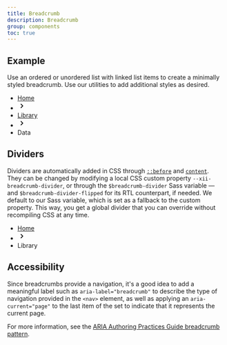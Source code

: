 ```yaml
---
title: Breadcrumb
description: Breadcrumb
group: components
toc: true
---
```



## Example

Use an ordered or unordered list with linked list items to create a minimally styled breadcrumb. Use our utilities to add additional styles as desired.

<Snippet lang="html">
    <nav aria-label="Breadcrumb">
      <ul class="breadcrumb">
        <li class="item"><a href="#" class="link">Home</a></li>
        <li class="item">
            <svg width="20" height="20" xmlns="http://www.w3.org/2000/svg" viewBox="0 0 20 20" fill="currentColor" aria-hidden="true">
               <path fill-rule="evenodd" d="M7.293 14.707a1 1 0 010-1.414L10.586 10 7.293 6.707a1 1 0 011.414-1.414l4 4a1 1 0 010 1.414l-4 4a1 1 0 01-1.414 0z" clip-rule="evenodd" />
            </svg>
        </li>
        <li class="item"><a href="#" class="link">Library</a></li>
        <li class="item">
            <svg width="20" height="20" xmlns="http://www.w3.org/2000/svg" viewBox="0 0 20 20" fill="currentColor" aria-hidden="true">
               <path fill-rule="evenodd" d="M7.293 14.707a1 1 0 010-1.414L10.586 10 7.293 6.707a1 1 0 011.414-1.414l4 4a1 1 0 010 1.414l-4 4a1 1 0 01-1.414 0z" clip-rule="evenodd" />
            </svg>
        </li>
        <li class="item active" aria-current="page">Data</li>
      </ul>
    </nav>
</Snippet>

## Dividers

Dividers are automatically added in CSS through [`::before`](https://developer.mozilla.org/en-US/docs/Web/CSS/::before) and [`content`](https://developer.mozilla.org/en-US/docs/Web/CSS/content). They can be changed by modifying a local CSS custom property `--xii-breadcrumb-divider`, or through the `$breadcrumb-divider` Sass variable — and `$breadcrumb-divider-flipped` for its RTL counterpart, if needed. We default to our Sass variable, which is set as a fallback to the custom property. This way, you get a global divider that you can override without recompiling CSS at any time.

<Snippet lang="html">
    <nav aria-label="breadcrumb">
      <ul class="breadcrumb">
        <li class="item"><a href="#" class="link">Home</a></li>
        <li class="item">
            <svg width="20" height="20" xmlns="http://www.w3.org/2000/svg" viewBox="0 0 20 20" fill="currentColor" aria-hidden="true">
                <path fill-rule="evenodd" d="M7.293 14.707a1 1 0 010-1.414L10.586 10 7.293 6.707a1 1 0 011.414-1.414l4 4a1 1 0 010 1.414l-4 4a1 1 0 01-1.414 0z" clip-rule="evenodd" />
            </svg>
        </li>
        <li class="item active" aria-current="page">Library</li>
      </ul>
    </nav>
</Snippet>

## Accessibility

Since breadcrumbs provide a navigation, it's a good idea to add a meaningful label such as `aria-label="breadcrumb"` to describe the type of navigation provided in the `<nav>` element, as well as applying an `aria-current="page"` to the last item of the set to indicate that it represents the current page.

For more information, see the [ARIA Authoring Practices Guide breadcrumb pattern](https://www.w3.org/WAI/ARIA/apg/patterns/breadcrumb/).